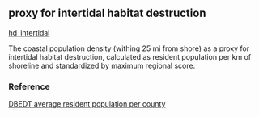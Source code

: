 ## proxy for intertidal habitat destruction

[hd_intertidal](https://github.com/OHI-Science/mhi/blob/master/region2017/layers/)

The coastal population density (withing 25 mi from shore)  as a proxy for intertidal habitat destruction, calculated as resident population per km of shoreline and standardized by maximum regional score.

### Reference

[DBEDT average resident population per county](http://dbedt.hawaii.gov/economic/databook/db2015/)